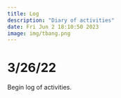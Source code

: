 ```yaml
---
title: Log
description: "Diary of activities"
date: Fri Jun 2 18:10:50 2023
image: img/tbang.png
---
```


# 3/26/22

Begin log of activities.

